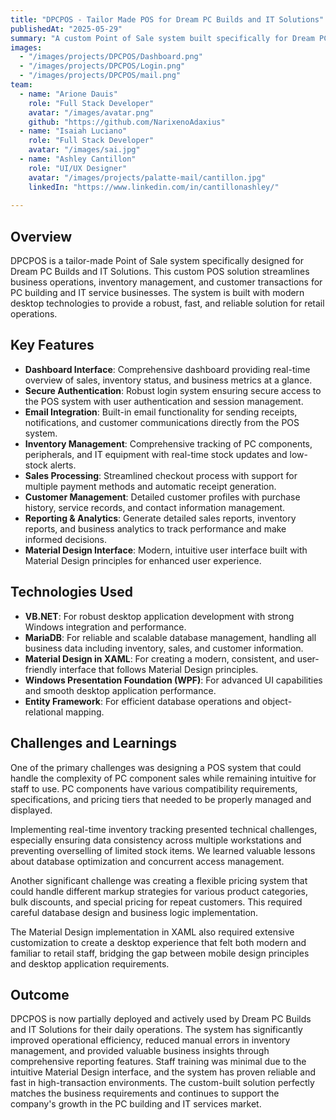 ```yaml
---
title: "DPCPOS - Tailor Made POS for Dream PC Builds and IT Solutions"
publishedAt: "2025-05-29"
summary: "A custom Point of Sale system built specifically for Dream PC Builds and IT Solutions"
images:
  - "/images/projects/DPCPOS/Dashboard.png"
  - "/images/projects/DPCPOS/Login.png"
  - "/images/projects/DPCPOS/mail.png"
team:
  - name: "Arione Dauis"
    role: "Full Stack Developer"
    avatar: "/images/avatar.png"
    github: "https://github.com/NarixenoAdaxius"
  - name: "Isaiah Luciano"
    role: "Full Stack Developer"
    avatar: "/images/sai.jpg"
  - name: "Ashley Cantillon"
    role: "UI/UX Designer"
    avatar: "/images/projects/palatte-mail/cantillon.jpg"
    linkedIn: "https://www.linkedin.com/in/cantillonashley/"
  
---
```


## Overview

DPCPOS is a tailor-made Point of Sale system specifically designed for Dream PC Builds and IT Solutions. This custom POS solution streamlines business operations, inventory management, and customer transactions for PC building and IT service businesses. The system is built with modern desktop technologies to provide a robust, fast, and reliable solution for retail operations.

## Key Features

- **Dashboard Interface**: Comprehensive dashboard providing real-time overview of sales, inventory status, and business metrics at a glance.
- **Secure Authentication**: Robust login system ensuring secure access to the POS system with user authentication and session management.
- **Email Integration**: Built-in email functionality for sending receipts, notifications, and customer communications directly from the POS system.
- **Inventory Management**: Comprehensive tracking of PC components, peripherals, and IT equipment with real-time stock updates and low-stock alerts.
- **Sales Processing**: Streamlined checkout process with support for multiple payment methods and automatic receipt generation.
- **Customer Management**: Detailed customer profiles with purchase history, service records, and contact information management.
- **Reporting & Analytics**: Generate detailed sales reports, inventory reports, and business analytics to track performance and make informed decisions.
- **Material Design Interface**: Modern, intuitive user interface built with Material Design principles for enhanced user experience.

## Technologies Used

- **VB.NET**: For robust desktop application development with strong Windows integration and performance.
- **MariaDB**: For reliable and scalable database management, handling all business data including inventory, sales, and customer information.
- **Material Design in XAML**: For creating a modern, consistent, and user-friendly interface that follows Material Design principles.
- **Windows Presentation Foundation (WPF)**: For advanced UI capabilities and smooth desktop application performance.
- **Entity Framework**: For efficient database operations and object-relational mapping.

## Challenges and Learnings

One of the primary challenges was designing a POS system that could handle the complexity of PC component sales while remaining intuitive for staff to use. PC components have various compatibility requirements, specifications, and pricing tiers that needed to be properly managed and displayed.

Implementing real-time inventory tracking presented technical challenges, especially ensuring data consistency across multiple workstations and preventing overselling of limited stock items. We learned valuable lessons about database optimization and concurrent access management.

Another significant challenge was creating a flexible pricing system that could handle different markup strategies for various product categories, bulk discounts, and special pricing for repeat customers. This required careful database design and business logic implementation.

The Material Design implementation in XAML also required extensive customization to create a desktop experience that felt both modern and familiar to retail staff, bridging the gap between mobile design principles and desktop application requirements.

## Outcome

DPCPOS is now partially deployed and actively used by Dream PC Builds and IT Solutions for their daily operations. The system has significantly improved operational efficiency, reduced manual errors in inventory management, and provided valuable business insights through comprehensive reporting features. Staff training was minimal due to the intuitive Material Design interface, and the system has proven reliable and fast in high-transaction environments. The custom-built solution perfectly matches the business requirements and continues to support the company's growth in the PC building and IT services market.